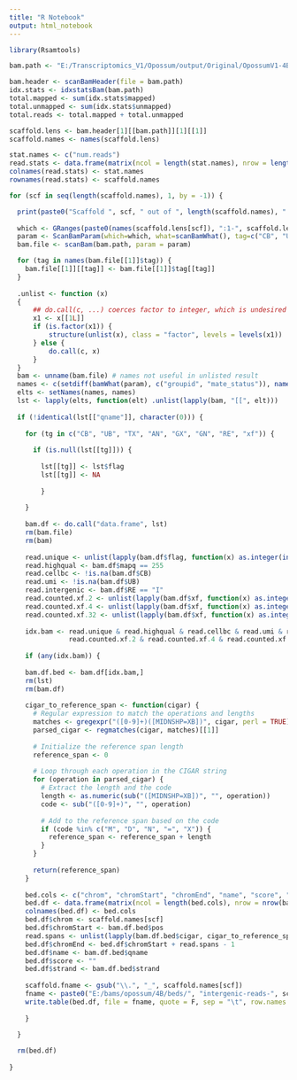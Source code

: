 ```yaml
---
title: "R Notebook"
output: html_notebook
---
```



```r

library(Rsamtools)

bam.path <- "E:/Transcriptomics_V1/Opossum/output/Original/OpossumV1-4B/outs/possorted_genome_bam.bam"

bam.header <- scanBamHeader(file = bam.path)
idx.stats <- idxstatsBam(bam.path)
total.mapped <- sum(idx.stats$mapped)
total.unmapped <- sum(idx.stats$unmapped)
total.reads <- total.mapped + total.unmapped

scaffold.lens <- bam.header[1][[bam.path]][1][[1]]
scaffold.names <- names(scaffold.lens)

stat.names <- c("num.reads")
read.stats <- data.frame(matrix(ncol = length(stat.names), nrow = length(scaffold.names)))
colnames(read.stats) <- stat.names
rownames(read.stats) <- scaffold.names

for (scf in seq(length(scaffold.names), 1, by = -1)) {

  print(paste0("Scaffold ", scf, " out of ", length(scaffold.names), "..."))
  
  which <- GRanges(paste0(names(scaffold.lens[scf]), ":1-", scaffold.lens[scf][[1]]))
  param <- ScanBamParam(which=which, what=scanBamWhat(), tag=c("CB", "UB", "TX", "AN", "GX", "GN", "RE", "xf"))
  bam.file <- scanBam(bam.path, param = param)

  for (tag in names(bam.file[[1]]$tag)) {
    bam.file[[1]][[tag]] <- bam.file[[1]]$tag[[tag]]
  }
  
  .unlist <- function (x)
  {
      ## do.call(c, ...) coerces factor to integer, which is undesired
      x1 <- x[[1L]]
      if (is.factor(x1)) {
          structure(unlist(x), class = "factor", levels = levels(x1))
      } else {
          do.call(c, x)
      }
  }
  bam <- unname(bam.file) # names not useful in unlisted result
  names <- c(setdiff(bamWhat(param), c("groupid", "mate_status")), names(bam.file[[1]]$tag))
  elts <- setNames(names, names)
  lst <- lapply(elts, function(elt) .unlist(lapply(bam, "[[", elt)))
  
  if (!identical(lst[["qname"]], character(0))) {
    
    for (tg in c("CB", "UB", "TX", "AN", "GX", "GN", "RE", "xf")) {
      
      if (is.null(lst[[tg]])) { 
        
        lst[[tg]] <- lst$flag
        lst[[tg]] <- NA
        
        }
      
    }
    
    bam.df <- do.call("data.frame", lst)
    rm(bam.file)
    rm(bam)
    
    read.unique <- unlist(lapply(bam.df$flag, function(x) as.integer(intToBits(x))[11] == 0))
    read.highqual <- bam.df$mapq == 255
    read.cellbc <- !is.na(bam.df$CB)
    read.umi <- !is.na(bam.df$UB)
    read.intergenic <- bam.df$RE == "I"
    read.counted.xf.2 <- unlist(lapply(bam.df$xf, function(x) as.integer(intToBits(x))[2] == 0))
    read.counted.xf.4 <- unlist(lapply(bam.df$xf, function(x) as.integer(intToBits(x))[3] == 0))
    read.counted.xf.32 <- unlist(lapply(bam.df$xf, function(x) as.integer(intToBits(x))[6] == 0))
    
    idx.bam <- read.unique & read.highqual & read.cellbc & read.umi & read.intergenic & 
               read.counted.xf.2 & read.counted.xf.4 & read.counted.xf.32
    
    if (any(idx.bam)) {
    
    bam.df.bed <- bam.df[idx.bam,]
    rm(lst)
    rm(bam.df)
    
    cigar_to_reference_span <- function(cigar) {
      # Regular expression to match the operations and lengths
      matches <- gregexpr("([0-9]+)([MIDNSHP=XB])", cigar, perl = TRUE)
      parsed_cigar <- regmatches(cigar, matches)[[1]]
      
      # Initialize the reference span length
      reference_span <- 0
      
      # Loop through each operation in the CIGAR string
      for (operation in parsed_cigar) {
        # Extract the length and the code
        length <- as.numeric(sub("([MIDNSHP=XB])", "", operation))
        code <- sub("([0-9]+)", "", operation)
        
        # Add to the reference span based on the code
        if (code %in% c("M", "D", "N", "=", "X")) {
          reference_span <- reference_span + length
        }
      }
      
      return(reference_span)
    }
    
    bed.cols <- c("chrom", "chromStart", "chromEnd", "name", "score", "strand")
    bed.df <- data.frame(matrix(ncol = length(bed.cols), nrow = nrow(bam.df.bed)))
    colnames(bed.df) <- bed.cols
    bed.df$chrom <- scaffold.names[scf]
    bed.df$chromStart <- bam.df.bed$pos
    read.spans <- unlist(lapply(bam.df.bed$cigar, cigar_to_reference_span))
    bed.df$chromEnd <- bed.df$chromStart + read.spans - 1
    bed.df$name <- bam.df.bed$qname
    bed.df$score <- ""
    bed.df$strand <- bam.df.bed$strand
    
    scaffold.fname <- gsub("\\.", "_", scaffold.names[scf])
    fname <- paste0("E:/bams/opossum/4B/beds/", "intergenic-reads-", scaffold.fname, ".bed")
    write.table(bed.df, file = fname, quote = F, sep = "\t", row.names = F, col.names = F)
    
    }

  }
  
  rm(bed.df)
  
}

```

